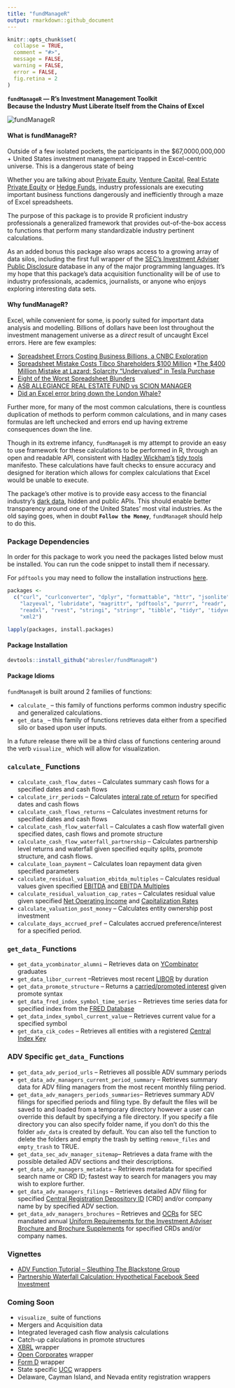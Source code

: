 ```yaml
---
title: "fundManageR"
output: rmarkdown::github_document
---
```

```r
knitr::opts_chunk$set(
  collapse = TRUE,
  comment = "#>",
  message = FALSE,
  warning = FALSE,
  error = FALSE,
  fig.retina = 2
)
```

<strong>`fundManageR` — R's Investment Management Toolkit<br>Because the Industry Must Liberate Itself from the Chains of Excel</strong>

<img src = 'http://i.imgur.com/ryDGtVV.jpg' alt="fundManageR">

#### <strong>What is fundManageR?</strong>
Outside of a few isolated pockets, the participants in the $67,0000,000,000 + United States investment management are trapped in Excel-centric universe.  This is a dangerous state of being

Whether you are talking about [Private Equity](https://en.wikipedia.org/wiki/Private_equity), [Venture Capital](https://en.wikipedia.org/wiki/Venture_capital), [Real Estate Private Equity](https://en.wikipedia.org/wiki/Private_equity_real_estate) or [Hedge Funds](https://en.wikipedia.org/wiki/Hedge_fund), industry professionals are executing important business functions dangerously and inefficiently through a maze of Excel spreadsheets.  

The purpose of this package is to provide R proficient industry professionals a generalized framework that provides out-of-the-box access to functions that perform many standardizable industry pertinent calculations.  

As an added bonus this package also wraps access to a growing array of data silos, including the first full wrapper of the [SEC's Investment Adviser Public Disclosure](https://adviserinfo.sec.gov/) database in any of the major programming languages.  It's my hope that this package's data acquisition functionality will be of use to industry professionals, academics, journalists, or anyone who enjoys exploring interesting data sets.

#### <strong>Why fundManageR?</strong>
Excel, while convenient for some, is poorly suited for important data analysis and modelling.   Billions of dollars have been lost throughout the investment management universe as a *direct* result of uncaught Excel errors. Here are few examples:

* [Spreadsheet Errors Costing Business Billions, a CNBC Exploration](http://www.cnbc.com/id/100923538)
* [Spreadsheet Mistake Costs Tibco Shareholders $100 Million](http://blogs.wsj.com/moneybeat/2014/10/16/spreadsheet-mistake-costs-tibco-shareholders-100-million/)
*[The $400 Million Mistake at Lazard: Solarcity "Undervalued" in Tesla Purchase](http://www.wallstreetoasis.com/forums/the-400-million-mistake-at-lazard-solarcity-undervalued-in-tesla-purchase)
* [Eight of the Worst Spreadsheet Blunders](http://www.cio.com/article/2438188/enterprise-software/eight-of-the-worst-spreadsheet-blunders.html)
* [ASB ALLEGIANCE REAL ESTATE FUND vs SCION MANAGER](http://courts.state.de.us/opinions/download.aspx?ID=172670)
* [Did an Excel error bring down the London Whale?](http://blog.revolutionanalytics.com/2013/02/did-an-excel-error-bring-down-the-london-whale.html)

Further more, for many of the most common calculations, there is countless duplication of methods to perform common calculations, and in many cases formulas are left unchecked and errors end up having extreme consequences down the line. 

Though in its extreme infancy, `fundManageR` is my attempt to provide an easy to use framework for these calculations to be performed in R, through an open and readable API, consistent with [Hadley Wickham's](https://twitter.com/hadleywickham) [tidy tools](https://mran.microsoft.com/web/packages/tidyverse/vignettes/manifesto.html) manifesto.  These calculations have fault checks to ensure accuracy and designed for iteration which allows for complex calculations that Excel would be unable to execute.

The package's other motive is to provide easy access to the financial industry's [dark data](http://www.gartner.com/it-glossary/dark-data), hidden and public APIs.  This should enable better transparency around one of the United States' most vital industries.  As the old saying goes, when in doubt <strong>`Follow the Money`</strong>, `fundManageR` should help to do this.

### Package Dependencies 
In order for this package to work you need the packages listed below must be installed.  You can run the code snippet to install them if necessary.

For `pdftools` you may need to follow the installation instructions [here](https://github.com/ropensci/pdftools).

```r
packages <- 
  c("curl", "curlconverter", "dplyr", "formattable", "httr", "jsonlite", 'devtools',
    "lazyeval", "lubridate", "magrittr", "pdftools", "purrr", "readr",  'quantmod',
    "readxl", "rvest", "stringi", "stringr", "tibble", "tidyr", 'tidyverse',
    "xml2")

lapply(packages, install.packages)
```

#### <strong>Package Installation</strong>

```r
devtools::install_github("abresler/fundManageR")
```

#### Package Idioms
`fundManageR` is built around 2 families of functions: 

* `calculate_` -- this family of functions performs common industry specific and generalized calculations.
* `get_data_` -- this family of functions retrieves data either from a specified silo or based upon user inputs.

In a future release there will be a third class of functions centering around the verb `visualize_` which will allow for visualization.

### `calculate_` Functions 

* `calculate_cash_flow_dates` -- Calculates summary cash flows for a specified dates and cash flows
* `calculate_irr_periods` -- Calculates [interal rate of return](https://en.wikipedia.org/wiki/Internal_rate_of_return) for specified dates and cash flows
* `calculate_cash_flows_returns` -- Calculates investment returns for specified dates and cash flows
* `calculate_cash_flow_waterfall` -- Calculates a cash flow waterfall given specified dates, cash flows and promote structure
* `calculate_cash_flow_waterfall_partnership` -- Calculates partnership level returns and waterfall given specified equity splits, promote structure, and cash flows.
* `calculate_loan_payment` -- Calculates loan repayment data given specified parameters
* `calculate_residual_valuation_ebitda_multiples` -- Calculates residual values given specified [EBITDA](https://en.wikipedia.org/wiki/Earnings_before_interest,_taxes,_depreciation,_and_amortization) and [EBITDA Multiples](http://www.investopedia.com/terms/e/ev-ebitda.asp)
* `calculate_residual_valuation_cap_rates` -- Calculates residual value given specified [Net Operating Income](http://www.investopedia.com/terms/n/noi.asp) and [Capitalization Rates](http://www.investopedia.com/terms/c/capitalizationrate.asp)
* `calculate_valuation_post_money` -- Calculates entity ownership post investment
* `calculate_days_accrued_pref` -- Calculates accrued preference/interest for a specified period.

### `get_data_` Functions

* `get_data_ycombinator_alumni` -- Retrieves data on [YCombinator](http://www.ycombinator.com/) graduates
* `get_data_libor_current` --Retrieves most recent [LIBOR](https://en.wikipedia.org/wiki/Libor) by duration
* `get_data_promote_structure` -- Returns a [carried/promoted interest](https://en.wikipedia.org/wiki/Carried_interest) given promote syntax
* `get_data_fred_index_symbol_time_series` -- Retrieves time series data for specified index from the [FRED Database](https://en.wikipedia.org/wiki/Federal_Reserve_Economic_Data)
* `get_data_index_symbol_current_value` -- Retrieves current value for a specified symbol
* `get_data_cik_codes` -- Retrieves all entities with a registered [Central Index Key](https://en.wikipedia.org/wiki/Central_Index_Key)

### ADV Specific `get_data_` Functions

* `get_data_adv_period_urls` -- Retrieves all possible ADV summary periods
* `get_data_adv_managers_current_period_summary` -- Retrieves summary data for ADV filing managers from the most recent monthly filing period.
* `get_data_adv_managers_periods_summaries`-- Retrieves summary ADV filings for specified periods and filing type.  By default the files will be saved to and loaded from a temporary directory however a user can override this default by specifying a file directory.  If you specify a file directory you can also specify folder name, if you don't do this the folder `adv_data` is created by default.  You can also tell the function to delete the folders and empty the trash by setting `remove_files` and `empty_trash` to TRUE.
* `get_data_sec_adv_manager_sitemap`-- Retrieves a data frame with the possible detailed ADV sections and their descriptions.
* `get_data_adv_managers_metadata` -- Retrieves metadata for specified search name or CRD ID; fastest way to search for managers you may wish to explore further.
* `get_data_adv_managers_filings` -- Retrieves detailed ADV filing for specified [Central Registration Depository ID](http://www.finra.org/industry/crd) [CRD] and/or company name by by specified ADV section.
* `get_data_adv_managers_brochures` -- Retrieves and [OCRs](https://en.wikipedia.org/wiki/Optical_character_recognition) for SEC mandated annual [Uniform Requirements for the Investment Adviser Brochure and Brochure Supplements](https://www.sec.gov/about/forms/formadv-part2.pdf) for specified CRDs and/or company names.

### Vignettes
* [ADV Function Tutorial -- Sleuthing The Blackstone Group](http://rstudio-pubs-static.s3.amazonaws.com/211588_db35d9d299d64296ac1fbef252be96db.html)
* [Partnership Waterfall Calculation: Hypothetical Facebook Seed Investment ](http://rstudio-pubs-static.s3.amazonaws.com/211588_a3fcb80e19814027926cb811326210d0.html)

### Coming Soon
* `visualize_` suite of functions
* Mergers and Acquisition data
* Integrated leveraged cash flow analysis calculations
* Catch-up calculations in promote structures
* [XBRL](https://www.xbrl.org/) wrapper
* [Open Corporates]('https://opencorporates.com/) wrapper
* [Form D](https://en.wikipedia.org/wiki/Form_D) wrapper
* State specific [UCC](https://en.wikipedia.org/wiki/Uniform_Commercial_Code) wrappers
* Delaware, Cayman Island, and Nevada entity registration wrappers